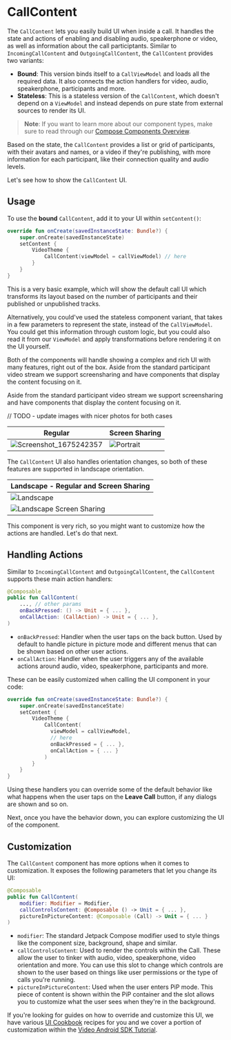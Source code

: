 # CallContent

The `CallContent` lets you easily build UI when inside a call. It handles the state and actions of enabling and disabling audio, speakerphone or video, as well as information about the call participtants. Similar to `IncomingCallContent` and `OutgoingCallContent`, the `CallContent` provides two variants:

* **Bound**: This version binds itself to a `CallViewModel` and loads all the required data. It also connects the action handlers for video, audio, speakerphone, participants and more.
* **Stateless**: This is a stateless version of the `CallContent`, which doesn't depend on a `ViewModel` and instead depends on pure state from external sources to render its UI.

> **Note**: If you want to learn more about our component types, make sure to read through our [Compose Components Overview](../../01-overview.mdx).

Based on the state, the `CallContent` provides a list or grid of participants, with their avatars and names, or a video if they're publishing, with more information for each participant, like their connection quality and audio levels.

Let's see how to show the `CallContent` UI.

## Usage

To use the **bound** `CallContent`, add it to your UI within `setContent()`:

```kotlin
override fun onCreate(savedInstanceState: Bundle?) {
    super.onCreate(savedInstanceState)
    setContent {
        VideoTheme {
            CallContent(viewModel = callViewModel) // here
        }
    }
}
```

This is a very basic example, which will show the default call UI which transforms its layout based on the number of participants and their published or unpublished tracks.

Alternatively, you could've used the stateless component variant, that takes in a few parameters to represent the state, instead of the `CallViewModel`. You could get this information through custom logic, but you could also read it from our `ViewModel` and apply transformations before rendering it on the UI yourself.

Both of the components will handle showing a complex and rich UI with many features, right out of the box. Aside from the standard participant video stream we support screensharing and have components that display the content focusing on it. 

Aside from the standard participant video stream we support screensharing and have components that display the content focusing on it.

// TODO - update images with nicer photos for both cases

| Regular | Screen Sharing                                               |
| ------- | ------------------------------------------------------------ |
| ![Screenshot_1675242357](https://user-images.githubusercontent.com/17215808/216000813-86ebd384-f5d1-4e53-9b23-ce1f14b6de4e.png) | ![Portrait](../../../../assets/compose_active_call_screen_share_portrait.jpg) |

The `CallContent` UI also handles orientation changes, so both of these features are supported in landscape orientation.

| Landscape - Regular and Screen Sharing                       |
| ------------------------------------------------------------ |
| ![Landscape](../../../../assets/compose_active_call_landscape.jpeg) |
| ![Landscape Screen Sharing](../../../../assets/compose_active_call_screen_share_landscape.jpg) |

This component is very rich, so you might want to customize how the actions are handled. Let's do that next.

## Handling Actions

Similar to `IncomingCallContent` and `OutgoingCallContent`, the `CallContent` supports these main action handlers:

```kotlin
@Composable
public fun CallContent(
    ..., // other params
    onBackPressed: () -> Unit = { ... },
    onCallAction: (CallAction) -> Unit = { ... },
)
```

* `onBackPressed`: Handler when the user taps on the back button. Used by default to handle picture in picture mode and different menus that can be shown based on other user actions.
* `onCallAction`: Handler when the user triggers any of the available actions around audio, video, speakerphone, participants and more.

These can be easily customized when calling the UI component in your code:

```kotlin
override fun onCreate(savedInstanceState: Bundle?) {
    super.onCreate(savedInstanceState)
    setContent {
        VideoTheme {
            CallContent( 
              viewModel = callViewModel,
              // here
              onBackPressed = { ... }, 
              onCallAction = { ... }
            ) 
        }
    }
}
```

Using these handlers you can override some of the default behavior like what happens when the user taps on the **Leave Call** button, if any dialogs are shown and so on.

Next, once you have the behavior down, you can explore customizing the UI of the component.

## Customization

The `CallContent` component has more options when it comes to customization. It exposes the following parameters that let you change its UI:

```kotlin
@Composable
public fun CallContent(
    modifier: Modifier = Modifier,
    callControlsContent: @Composable () -> Unit = { ... },
    pictureInPictureContent: @Composable (Call) -> Unit = { ... }
)
```

* `modifier`: The standard Jetpack Compose modifier used to style things like the component size, background, shape and similar.
* `callControlsContent`: Used to render the controls within the Call. These allow the user to tinker with audio, video, speakerphone, video orientation and more. You can use this slot to change which controls are shown to the user based on things like user permissions or the type of calls you're running.
* `pictureInPictureContent`: Used when the user enters PiP mode. This piece of content is shown within the PiP container and the slot allows you to customize what the user sees when they're in the background.

If you're looking for guides on how to override and customize this UI, we have various [UI Cookbook](../../../../06-ui-cookbook) recipes for you and we cover a portion of customization within the [Video Android SDK Tutorial](../../../../01-basics/01-tutorial.mdx).
